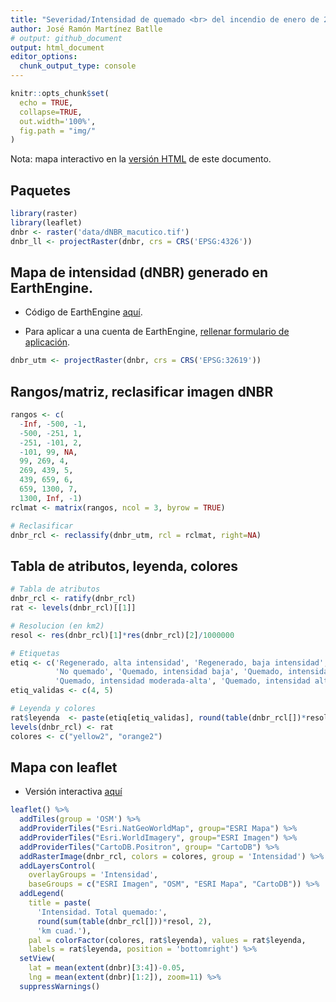 ```yaml
---
title: "Severidad/Intensidad de quemado <br> del incendio de enero de 2022 en Macutico, <br> Cordillera Central, República Dominicana"
author: José Ramón Martínez Batlle
# output: github_document
output: html_document
editor_options: 
  chunk_output_type: console
---
```


<!-- README.md is generated from README.Rmd. Please edit that file -->

```r
knitr::opts_chunk$set(
  echo = TRUE,
  collapse=TRUE,
  out.width='100%',
  fig.path = "img/"
)
```

Nota: mapa interactivo en la [versión HTML](https://geofis.github.io/fuego-macutico-202201/README.html) de este documento.

## Paquetes

```r
library(raster)
library(leaflet)
dnbr <- raster('data/dNBR_macutico.tif')
dnbr_ll <- projectRaster(dnbr, crs = CRS('EPSG:4326'))
```

## Mapa de intensidad (dNBR) generado en EarthEngine.

- Código de EarthEngine [aquí](https://code.earthengine.google.com/?scriptPath=users%2Fjoseramon%2Fpublic%3Aburn-severity-macutico-2022).

- Para aplicar a una cuenta de EarthEngine, [rellenar formulario de aplicación](https://signup.earthengine.google.com/#!/).

```r
dnbr_utm <- projectRaster(dnbr, crs = CRS('EPSG:32619'))
```

## Rangos/matriz, reclasificar imagen dNBR

```r
rangos <- c(
  -Inf, -500, -1,
  -500, -251, 1,
  -251, -101, 2,
  -101, 99, NA,
  99, 269, 4,
  269, 439, 5,
  439, 659, 6,
  659, 1300, 7,
  1300, Inf, -1) 
rclmat <- matrix(rangos, ncol = 3, byrow = TRUE)

# Reclasificar
dnbr_rcl <- reclassify(dnbr_utm, rcl = rclmat, right=NA)
```

## Tabla de atributos, leyenda, colores

```r
# Tabla de atributos
dnbr_rcl <- ratify(dnbr_rcl)
rat <- levels(dnbr_rcl)[[1]]

# Resolucion (en km2)
resol <- res(dnbr_rcl)[1]*res(dnbr_rcl)[2]/1000000

# Etiquetas
etiq <- c('Regenerado, alta intensidad', 'Regenerado, baja intensidad', 
          'No quemado', 'Quemado, intensidad baja', 'Quemado, intensidad moderada-baja', 
          'Quemado, intensidad moderada-alta', 'Quemado, intensidad alta')
etiq_validas <- c(4, 5)

# Leyenda y colores
rat$leyenda  <- paste(etiq[etiq_validas], round(table(dnbr_rcl[])*resol, 3), 'km cuad.')
levels(dnbr_rcl) <- rat
colores <- c("yellow2", "orange2")
```

## Mapa con leaflet

- Versión interactiva [aquí](https://geofis.github.io/fuego-macutico-202201/README.html)

```r
leaflet() %>%
  addTiles(group = 'OSM') %>%
  addProviderTiles("Esri.NatGeoWorldMap", group="ESRI Mapa") %>%
  addProviderTiles("Esri.WorldImagery", group="ESRI Imagen") %>%
  addProviderTiles("CartoDB.Positron", group= "CartoDB") %>%
  addRasterImage(dnbr_rcl, colors = colores, group = 'Intensidad') %>% 
  addLayersControl(
    overlayGroups = 'Intensidad',
    baseGroups = c("ESRI Imagen", "OSM", "ESRI Mapa", "CartoDB")) %>%
  addLegend(
    title = paste(
      'Intensidad. Total quemado:',
      round(sum(table(dnbr_rcl[]))*resol, 2),
      'km cuad.'),
    pal = colorFactor(colores, rat$leyenda), values = rat$leyenda,
    labels = rat$leyenda, position = 'bottomright') %>% 
  setView(
    lat = mean(extent(dnbr)[3:4])-0.05,
    lng = mean(extent(dnbr)[1:2]), zoom=11) %>% 
  suppressWarnings()
```

